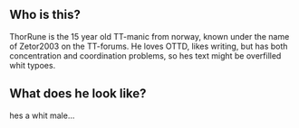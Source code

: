 
== Who is this? ==

ThorRune is the 15 year old TT-manic from norway, known under the name of Zetor2003 on the TT-forums. He loves OTTD, likes writing, but has both concentration and coordination problems, so hes text might be overfilled whit typoes.


== What does he look like? ==

hes a whit male...
